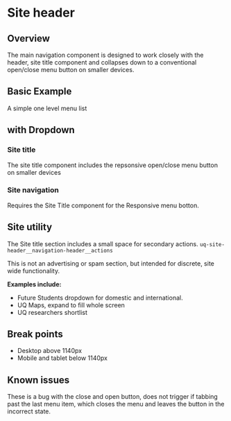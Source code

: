 
# Site header

## Overview

The main navigation component is designed to work closely with the header, site title component and collapses down to a conventional open/close menu button on smaller devices. 

## Basic Example

A simple one level menu list

<Canvas withSource="none">
  <Story height="350px" id="components-site-header--site-header" />
</Canvas>

## with Dropdown

### Site title

The site title component includes the repsonsive open/close menu button on smaller devices

### Site navigation

Requires the Site Title component for the Responsive menu botton.

## Site utility

The Site title section includes a small space for secondary actions. `uq-site-header__navigation-header__actions`

This is not an advertising or spam section, but intended for discrete, site wide functionality.

**Examples include:** 

* Future Students dropdown for domestic and international.
* UQ Maps, expand to fill whole screen
* UQ researchers shortlist

## Break points

* Desktop above 1140px
* Mobile and tablet below 1140px 

## Known issues

These is a bug with the close and open button, does not trigger if tabbing past the last menu item, which closes the menu and leaves the button in the incorrect state. 